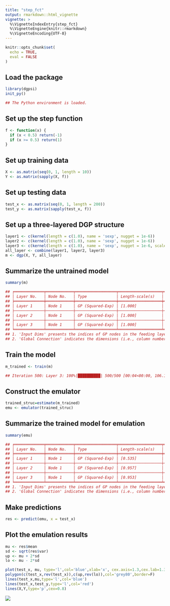 ```yaml
---
title: "step_fct"
output: rmarkdown::html_vignette
vignette: >
  %\VignetteIndexEntry{step_fct}
  %\VignetteEngine{knitr::rmarkdown}
  %\VignetteEncoding{UTF-8}
---
```


```r
knitr::opts_chunk$set(
  echo = TRUE,
  eval = FALSE
)
```

## Load the package

```r
library(dgpsi)
init_py()

## The Python environment is loaded.
```

## Set up the step function

```r
f <- function(x) {
  if (x < 0.5) return(-1)
  if (x >= 0.5) return(1)
}
```

## Set up training data

```r
X <- as.matrix(seq(0, 1, length = 10))
Y <- as.matrix(sapply(X, f))
```

## Set up testing data

```r
test_x <- as.matrix(seq(0, 1, length = 200))
test_y <- as.matrix(sapply(test_x, f))
```

## Set up a three-layered DGP structure

```r
layer1 <- c(kernel(length = c(1.0), name = 'sexp', nugget = 1e-6))
layer2 <- c(kernel(length = c(1.0), name = 'sexp', nugget = 1e-6))
layer3 <- c(kernel(length = c(1.0), name = 'sexp', nugget = 1e-6, scale_est = TRUE))
all_layer <- combine(layer1, layer2, layer3)
m <- dgp(X, Y, all_layer)
```

## Summarize the untrained model

```r
summary(m)

## ╒═════════════╤════════════╤══════════════════╤═══════════════════╤═══════════════╤═══════════════════╤══════════════╤═════════════════════╕
## │ Layer No.   │ Node No.   │ Type             │ Length-scale(s)   │ Variance      │ Nugget            │ Input Dims   │ Global Connection   │
## ╞═════════════╪════════════╪══════════════════╪═══════════════════╪═══════════════╪═══════════════════╪══════════════╪═════════════════════╡
## │ Layer 1     │ Node 1     │ GP (Squared-Exp) │ [1.000]           │ 1.000 (fixed) │ 1.000e-06 (fixed) │ [1]          │ No                  │
## ├─────────────┼────────────┼──────────────────┼───────────────────┼───────────────┼───────────────────┼──────────────┼─────────────────────┤
## │ Layer 2     │ Node 1     │ GP (Squared-Exp) │ [1.000]           │ 1.000 (fixed) │ 1.000e-06 (fixed) │ [1]          │ No                  │
## ├─────────────┼────────────┼──────────────────┼───────────────────┼───────────────┼───────────────────┼──────────────┼─────────────────────┤
## │ Layer 3     │ Node 1     │ GP (Squared-Exp) │ [1.000]           │ 1.000         │ 1.000e-06 (fixed) │ [1]          │ No                  │
## ╘═════════════╧════════════╧══════════════════╧═══════════════════╧═══════════════╧═══════════════════╧══════════════╧═════════════════════╛
## 1. 'Input Dims' presents the indices of GP nodes in the feeding layer whose outputs are used as the input to the current GP.
## 2. 'Global Connection' indicates the dimensions (i.e., column numbers) of the global input data that are used as additional input dimensions to the current GP.
```

## Train the model

```r
m_trained <- train(m)

## Iteration 500: Layer 3: 100%|██████████| 500/500 [00:04<00:00, 106.14it/s]
```

## Construct the emulator

```r
trained_struc=estimate(m_trained)
emu <- emulator(trained_struc)
```

## Summarize the trained model for emulation

```r
summary(emu)

## ╒═════════════╤════════════╤══════════════════╤═══════════════════╤═══════════════╤═══════════════════╤══════════════╤═════════════════════╕
## │ Layer No.   │ Node No.   │ Type             │ Length-scale(s)   │ Variance      │ Nugget            │ Input Dims   │ Global Connection   │
## ╞═════════════╪════════════╪══════════════════╪═══════════════════╪═══════════════╪═══════════════════╪══════════════╪═════════════════════╡
## │ Layer 1     │ Node 1     │ GP (Squared-Exp) │ [0.535]           │ 1.000 (fixed) │ 1.000e-06 (fixed) │ [1]          │ No                  │
## ├─────────────┼────────────┼──────────────────┼───────────────────┼───────────────┼───────────────────┼──────────────┼─────────────────────┤
## │ Layer 2     │ Node 1     │ GP (Squared-Exp) │ [0.957]           │ 1.000 (fixed) │ 1.000e-06 (fixed) │ [1]          │ No                  │
## ├─────────────┼────────────┼──────────────────┼───────────────────┼───────────────┼───────────────────┼──────────────┼─────────────────────┤
## │ Layer 3     │ Node 1     │ GP (Squared-Exp) │ [0.953]           │ 0.307         │ 1.000e-06 (fixed) │ [1]          │ No                  │
## ╘═════════════╧════════════╧══════════════════╧═══════════════════╧═══════════════╧═══════════════════╧══════════════╧═════════════════════╛
## 1. 'Input Dims' presents the indices of GP nodes in the feeding layer whose outputs are used as the input to the current GP.
## 2. 'Global Connection' indicates the dimensions (i.e., column numbers) of the global input data that are used as additional input dimensions to the current GP.
```

## Make predictions

```r
res <- predict(emu, x = test_x)
```

## Plot the emulation results

```r
mu <- res$mean
sd <- sqrt(res$var)
up <- mu + 2*sd
lo <- mu - 2*sd

plot(test_x, mu, type='l',col='blue',xlab='x', cex.axis=1.3,cex.lab=1.3, ylab='y',ylim=c(-1.5,1.5))
polygon(c(test_x,rev(test_x)),c(up,rev(lo)),col='grey80',border=F)
lines(test_x,mu,type='l',col='blue')
lines(test_x,test_y,type='l',col='red')
lines(X,Y,type='p',cex=0.8)
```

![](images/step_fct.png)
